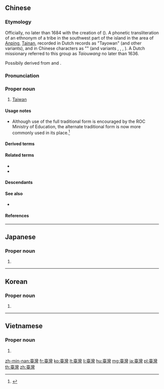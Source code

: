 {{also|台湾|台灣}}
==Chinese==
{{zh-forms|s=台湾|t2=台灣}}

===Etymology===
Officially, no later than 1684 with the creation of {{w|Taiwan Prefecture}} ({{w2|zh|臺灣府}}). A phonetic transliteration of an ethnonym of a tribe in the southwest part of the island in the area of [[Anping]], [[Tainan]], recorded in Dutch records as "Tayowan" (and other variants), and in Chinese characters as "{{zh-l|*臺窩灣}}" (and variants {{zh-l|*大員}}, {{zh-l|*大圓}}, {{zh-l|*臺員}}, {{zh-l|*臺圓}}). A Dutch missionary referred to this group as ''Taiouwang'' no later than 1636.

Possibily derived from {{der|zh|fos|tayw||[[man]]}} and {{m|fos|an||[[place]]}}.

===Pronunciation===
{{zh-pron
|m=Táiwān
|c=toi4 waan1
|ca=y
|h=pfs=Thòi-vàn/Thòi-vân
|md=Dài-uăng
|mn=Tâi-oân
|mna=Taiwanese-Alternation5to7Word.ogg
|mn-t=tai5 uang1
|w=3de ue
|ma=Zh-Taiwan.ogg
|cat=pn
}}

===Proper noun===
{{zh-proper noun}}

# [[Taiwan]]
#: {{zh-x|'''臺{Tái}灣''' 原住民族|'''Taiwanese''' aborigines}}

====Usage notes====
* Although use of the full traditional form {{zh-l|*臺}} is encouraged by the ROC Ministry of Education, the alternate traditional form {{zh-l|*台}} is now more commonly used in its place.<ref>{{cite-journal |author=Shih Hsiu-chuan |title=Premier respects ‘choice’ on spelling |url=http://www.taipeitimes.com/News/taiwan/archives/2010/12/14/2003490913 |accessdate=8 Jan 2015|date=14 Dec 2010 |work=Taipei Times}}</ref>

====Derived terms====
{{zh-der|臺灣海峽/台灣海峽/台湾海峡|臺灣人/台灣人/台湾人}}

====Related terms====
* {{zh-l|中華民國}}
* {{zh-l|中華臺北}}

====Descendants====
{{CJKV||^たい%わん|^대만|Đài Loan|s=台%湾}}

====See also====
* {{zh-l|臺劇/台劇/台剧}}

{{zh-cat|Taiwan|Islands}}

====References====
<references/>

----

==Japanese==
{{ja-kanjitab|yomi=o|たい|わん}}

===Proper noun===
{{ja-pos|たいわん|proper|shin=台湾}}

# {{kyujitai of|台湾}}

----

==Korean==
{{ko-hanjatab}}

===Proper noun===
{{ko-propn|hangeul=대만}}

# {{hanja form of|대만|[[Taiwan]]}}

----

==Vietnamese==
{{vi-hantutab}}

===Proper noun===
{{vi-hantu|Đài Loan}}

# {{han tu form of|Đài Loan|[[Taiwan]]}}

[[zh-min-nan:臺灣]]
[[fr:臺灣]]
[[ko:臺灣]]
[[lt:臺灣]]
[[li:臺灣]]
[[hu:臺灣]]
[[mg:臺灣]]
[[ja:臺灣]]
[[pl:臺灣]]
[[th:臺灣]]
[[zh:臺灣]]